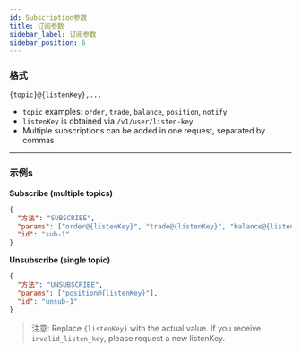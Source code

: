 ```yaml
---
id: Subscription参数
title: 订阅参数
sidebar_label: 订阅参数
sidebar_position: 6
---
```


### 格式

```
{topic}@{listenKey},...
```

- `topic` examples: `order`, `trade`, `balance`, `position`, `notify`
- `listenKey` is obtained via `/v1/user/listen-key`
- Multiple subscriptions can be added in one request, separated by commas

---

### 示例s

**Subscribe (multiple topics)**

```json title="Subscribe"
{
  "方法": "SUBSCRIBE",
  "params": ["order@{listenKey}", "trade@{listenKey}", "balance@{listenKey}"],
  "id": "sub-1"
}
```

**Unsubscribe (single topic)**

```json title="Unsubscribe"
{
  "方法": "UNSUBSCRIBE",
  "params": ["position@{listenKey}"],
  "id": "unsub-1"
}
```

> 注意: Replace `{listenKey}` with the actual value. If you receive `invalid_listen_key`, please request a new listenKey.
